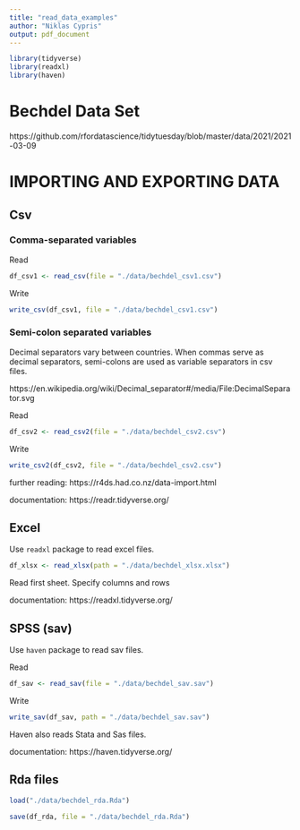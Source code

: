 ```yaml
---
title: "read_data_examples"
author: "Niklas Cypris"
output: pdf_document
---
```


```r
library(tidyverse)
library(readxl)
library(haven)
```

# Bechdel Data Set

https://github.com/rfordatascience/tidytuesday/blob/master/data/2021/2021-03-09

# IMPORTING AND EXPORTING DATA

## Csv

### Comma-separated variables

Read

```r
df_csv1 <- read_csv(file = "./data/bechdel_csv1.csv")
```

Write

```r
write_csv(df_csv1, file = "./data/bechdel_csv1.csv")
```

### Semi-colon separated variables

Decimal separators vary between countries. When commas serve as decimal separators, semi-colons are used as variable separators in csv files.

https://en.wikipedia.org/wiki/Decimal_separator#/media/File:DecimalSeparator.svg

Read

```r
df_csv2 <- read_csv2(file = "./data/bechdel_csv2.csv")
```

Write

```r
write_csv2(df_csv2, file = "./data/bechdel_csv2.csv")
```

further reading: https://r4ds.had.co.nz/data-import.html

documentation: https://readr.tidyverse.org/


## Excel

Use `readxl` package to read excel files.

```r
df_xlsx <- read_xlsx(path = "./data/bechdel_xlsx.xlsx")
```

Read first sheet. Specify columns and rows

documentation: https://readxl.tidyverse.org/

## SPSS (sav)

Use `haven` package to read sav files.

Read

```r
df_sav <- read_sav(file = "./data/bechdel_sav.sav")
```

Write

```r
write_sav(df_sav, path = "./data/bechdel_sav.sav")
```

Haven also reads Stata and Sas files.

documentation: https://haven.tidyverse.org/

## Rda files

```r
load("./data/bechdel_rda.Rda")
```

```r
save(df_rda, file = "./data/bechdel_rda.Rda")
```
